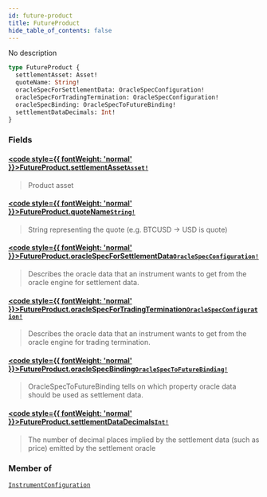 ```yaml
---
id: future-product
title: FutureProduct
hide_table_of_contents: false
---
```








No description

```graphql
type FutureProduct {
  settlementAsset: Asset!
  quoteName: String!
  oracleSpecForSettlementData: OracleSpecConfiguration!
  oracleSpecForTradingTermination: OracleSpecConfiguration!
  oracleSpecBinding: OracleSpecToFutureBinding!
  settlementDataDecimals: Int!
}
```


### Fields

#### [<code style={{ fontWeight: 'normal' }}>FutureProduct.<b>settlementAsset</b></code>](#)<Bullet />[`Asset!`](/testnet/api/graphql/objects/asset) <Badge class="secondary" text="non-null"/> <Badge class="secondary" text="object"/>
> Product asset
> 

#### [<code style={{ fontWeight: 'normal' }}>FutureProduct.<b>quoteName</b></code>](#)<Bullet />[`String!`](/testnet/api/graphql/scalars/string) <Badge class="secondary" text="non-null"/> <Badge class="secondary" text="scalar"/>
> String representing the quote (e.g. BTCUSD -&#x003E; USD is quote)
> 

#### [<code style={{ fontWeight: 'normal' }}>FutureProduct.<b>oracleSpecForSettlementData</b></code>](#)<Bullet />[`OracleSpecConfiguration!`](/docs/testnet/graphql/objects/oracle-spec-configuration) <Badge class="secondary" text="non-null"/> <Badge class="secondary" text="object"/>
> Describes the oracle data that an instrument wants to get from the oracle engine for settlement data.
> 

#### [<code style={{ fontWeight: 'normal' }}>FutureProduct.<b>oracleSpecForTradingTermination</b></code>](#)<Bullet />[`OracleSpecConfiguration!`](/testnet/api/graphql/objects/oracle-spec-configuration) <Badge class="secondary" text="non-null"/> <Badge class="secondary" text="object"/>
> Describes the oracle data that an instrument wants to get from the oracle engine for trading termination.
> 

#### [<code style={{ fontWeight: 'normal' }}>FutureProduct.<b>oracleSpecBinding</b></code>](#)<Bullet />[`OracleSpecToFutureBinding!`](/testnet/api/graphql/objects/oracle-spec-to-future-binding) <Badge class="secondary" text="non-null"/> <Badge class="secondary" text="object"/>
> OracleSpecToFutureBinding tells on which property oracle data should be
used as settlement data.
> 

#### [<code style={{ fontWeight: 'normal' }}>FutureProduct.<b>settlementDataDecimals</b></code>](#)<Bullet />[`Int!`](/testnet/api/graphql/scalars/int) <Badge class="secondary" text="non-null"/> <Badge class="secondary" text="scalar"/>
> The number of decimal places implied by the settlement data (such as price) emitted by the settlement oracle
> 



### Member of

[`InstrumentConfiguration`](/testnet/api/graphql/objects/instrument-configuration)  <Badge class="secondary" text="object"/>



